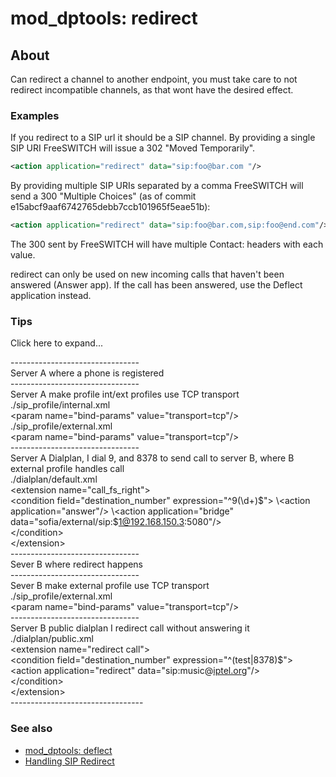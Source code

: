 
# mod_dptools: redirect 

 

## About

Can redirect a channel to another endpoint, you must take care to not redirect incompatible channels, as that wont have the desired effect.

### Examples

If you redirect to a SIP url it should be a SIP channel. By providing a single SIP URI FreeSWITCH will issue a 302 "Moved Temporarily".

```xml
<action application="redirect" data="sip:foo@bar.com "/> 
```

By providing multiple SIP URIs separated by a comma FreeSWITCH will send a 300 "Multiple Choices" (as of commit e15abcf9aaf6742765debb7ccb101965f5eae51b):

```xml
<action application="redirect" data="sip:foo@bar.com,sip:foo@end.com"/> 
```

The 300 sent by FreeSWITCH will have multiple Contact: headers with each value.

redirect can only be used on new incoming calls that haven't been answered (Answer app). If the call has been answered, use the Deflect application instead.

### Tips

Click here to expand...

\--------------------------------  
Server A where a phone is registered  
\--------------------------------  
Server A make profile int/ext profiles use TCP transport  
./sip\_profile/internal.xml  
\<param name="bind-params" value="transport=tcp"/>  
./sip\_profile/external.xml  
\<param name="bind-params" value="transport=tcp"/>  
\--------------------------------  
Server A Dialplan, I dial 9, and 8378 to send call to server B, where B external profile handles call  
./dialplan/default.xml  
\<extension name="call\_fs\_right">  
\<condition field="destination\_number" expression="^9(\\d+)$">  
\<action application="answer"/>  
\<action application="bridge" data="sofia/external/sip:$1@192.168.150.3:5080"/>  
\</condition>  
\</extension>  
\--------------------------------  
Sever B where redirect happens  
\--------------------------------  
Sever B make external profile use TCP transport  
./sip\_profile/external.xml  
\<param name="bind-params" value="transport=tcp"/>  
\--------------------------------  
Server B public dialplan I redirect call without answering it  
./dialplan/public.xml  
\<extension name="redirect call">  
\<condition field="destination\_number" expression="^(test|8378)$">  
\<action application="redirect" data="sip:music@[iptel.org](http://iptel.org)"/>  
\</condition>  
\</extension>  
\---------------------------------
  
  
### See also

* [mod\_dptools: deflect](./6586629.mdx#about)
* [Handling SIP Redirect](../../Dialplan/XML-Dialplan/Handling-SIP-Redirect_9634433.mdx#about)


